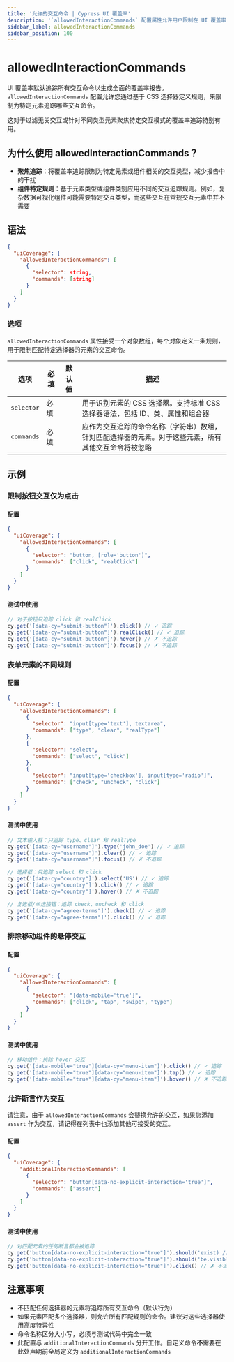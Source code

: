 ```yaml
---
title: '允许的交互命令 | Cypress UI 覆盖率'
description: '`allowedInteractionCommands` 配置属性允许用户限制在 UI 覆盖率中为特定元素追踪的交互命令。'
sidebar_label: allowedInteractionCommands
sidebar_position: 100
---
```


<ProductHeading product="ui-coverage" />

# allowedInteractionCommands

UI 覆盖率默认追踪所有交互命令以生成全面的覆盖率报告。`allowedInteractionCommands` 配置允许您通过基于 CSS 选择器定义规则，来限制为特定元素追踪哪些交互命令。

这对于过滤无关交互或针对不同类型元素聚焦特定交互模式的覆盖率追踪特别有用。

## 为什么使用 allowedInteractionCommands？

- **聚焦追踪**：将覆盖率追踪限制为特定元素或组件相关的交互类型，减少报告中的干扰
- **组件特定规则**：基于元素类型或组件类别应用不同的交互追踪规则。例如，复杂数据可视化组件可能需要特定交互类型，而这些交互在常规交互元素中并不需要

## 语法

```json
{
  "uiCoverage": {
    "allowedInteractionCommands": [
      {
        "selector": string,
        "commands": [string]
      }
    ]
  }
}
```

### 选项

`allowedInteractionCommands` 属性接受一个对象数组，每个对象定义一条规则，用于限制匹配特定选择器的元素的交互命令。

| 选项        | 必填     | 默认值  | 描述                                                                                                                                                                       |
| ----------- | -------- | ------- | ------------------------------------------------------------------------------------------------------------------------------------------------------------------------- |
| `selector`  | 必填     |         | 用于识别元素的 CSS 选择器。支持标准 CSS 选择器语法，包括 ID、类、属性和组合器                                                                                              |
| `commands`  | 必填     |         | 应作为交互追踪的命令名称（字符串）数组，针对匹配选择器的元素。对于这些元素，所有其他交互命令将被忽略                                                                        |

## 示例

### 限制按钮交互仅为点击

#### 配置

```json
{
  "uiCoverage": {
    "allowedInteractionCommands": [
      {
        "selector": "button, [role='button']",
        "commands": ["click", "realClick"]
      }
    ]
  }
}
```

#### 测试中使用

```javascript
// 对于按钮只追踪 click 和 realClick
cy.get('[data-cy="submit-button"]').click() // ✓ 追踪
cy.get('[data-cy="submit-button"]').realClick() // ✓ 追踪
cy.get('[data-cy="submit-button"]').hover() // ✗ 不追踪
cy.get('[data-cy="submit-button"]').focus() // ✗ 不追踪
```

### 表单元素的不同规则

#### 配置

```json
{
  "uiCoverage": {
    "allowedInteractionCommands": [
      {
        "selector": "input[type='text'], textarea",
        "commands": ["type", "clear", "realType"]
      },
      {
        "selector": "select",
        "commands": ["select", "click"]
      },
      {
        "selector": "input[type='checkbox'], input[type='radio']",
        "commands": ["check", "uncheck", "click"]
      }
    ]
  }
}
```

#### 测试中使用

```javascript
// 文本输入框：只追踪 type、clear 和 realType
cy.get('[data-cy="username"]').type('john_doe') // ✓ 追踪
cy.get('[data-cy="username"]').clear() // ✓ 追踪
cy.get('[data-cy="username"]').focus() // ✗ 不追踪

// 选择框：只追踪 select 和 click
cy.get('[data-cy="country"]').select('US') // ✓ 追踪
cy.get('[data-cy="country"]').click() // ✓ 追踪
cy.get('[data-cy="country"]').hover() // ✗ 不追踪

// 复选框/单选按钮：追踪 check、uncheck 和 click
cy.get('[data-cy="agree-terms"]').check() // ✓ 追踪
cy.get('[data-cy="agree-terms"]').click() // ✓ 追踪
```

### 排除移动组件的悬停交互

#### 配置

```json
{
  "uiCoverage": {
    "allowedInteractionCommands": [
      {
        "selector": "[data-mobile='true']",
        "commands": ["click", "tap", "swipe", "type"]
      }
    ]
  }
}
```

#### 测试中使用

```javascript
// 移动组件：排除 hover 交互
cy.get('[data-mobile="true"][data-cy="menu-item"]').click() // ✓ 追踪
cy.get('[data-mobile="true"][data-cy="menu-item"]').tap() // ✓ 追踪
cy.get('[data-mobile="true"][data-cy="menu-item"]').hover() // ✗ 不追踪
```

### 允许断言作为交互

请注意，由于 `allowedInteractionCommands` 会替换允许的交互，如果您添加 `assert` 作为交互，请记得在列表中也添加其他可接受的交互。

#### 配置

```json
{
  "uiCoverage": {
    "additionalInteractionCommands": [
      {
        "selector": "button[data-no-explicit-interaction='true']",
        "commands": ["assert"]
      }
    ]
  }
}
```

#### 测试中使用

```javascript
// 对匹配元素的任何断言都会被追踪
cy.get('button[data-no-explicit-interaction="true"]').should('exist) // ✓ 追踪
cy.get('button[data-no-explicit-interaction="true"]').should('be.visible) // ✓ 追踪
cy.get('button[data-no-explicit-interaction="true"]').click() // ✗ 不追踪
```

## 注意事项

- 不匹配任何选择器的元素将追踪所有交互命令（默认行为）
- 如果元素匹配多个选择器，则允许所有匹配规则的命令。建议对这些选择器使用高度特异性
- 命令名称区分大小写，必须与测试代码中完全一致
- 此配置与 `additionalInteractionCommands` 分开工作。自定义命令**不**需要在此处声明前全局定义为 `additionalInteractionCommands`